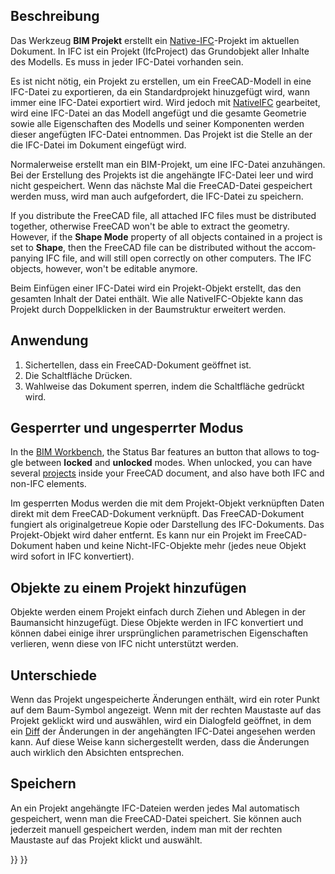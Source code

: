 <languages/>

{{Docnav/de
|[[BIM_Sketch/de|Skizze]]
|[[Arch_Site/de|Grundstück]]
|[[BIM_Workbench/de|BIM]]
|IconL=BIM_Sketch.svg
|IconR=Arch_Site.svg
|IconC=Workbench_BIM.svg
}}

{{GuiCommand/de
|Name=BIM Project
|Name/de=BIM Projekt
|MenuLocation=3D/BIM → Projekt
|Workbenches=[[BIM_Workbench/de|BIM]]
|Shortcut=
|SeeAlso=
}}

<span id="Description"></span>
==Beschreibung==

Das Werkzeug '''BIM Projekt''' erstellt ein [[Native_IFC/de|Native-IFC]]-Projekt im aktuellen Dokument. In IFC ist ein Projekt (IfcProject) das Grundobjekt aller Inhalte des Modells. Es muss in jeder IFC-Datei vorhanden sein.

Es ist nicht nötig, ein Projekt zu erstellen, um ein FreeCAD-Modell in eine IFC-Datei zu exportieren, da ein Standardprojekt hinuzgefügt wird, wann immer eine IFC-Datei exportiert wird. Wird jedoch mit [[Native_IFC/de|NativeIFC]] gearbeitet, wird eine IFC-Datei an das Modell angefügt und die gesamte Geometrie sowie alle Eigenschaften des Modells und seiner Komponenten werden dieser angefügten IFC-Datei entnommen. Das Projekt ist die Stelle an der die IFC-Datei im Dokument eingefügt wird.

Normalerweise erstellt man ein BIM-Projekt, um eine IFC-Datei anzuhängen. Bei der Erstellung des Projekts ist die angehängte IFC-Datei leer und wird nicht gespeichert. Wenn das nächste Mal die FreeCAD-Datei gespeichert werden muss, wird man auch aufgefordert, die IFC-Datei zu speichern.

<div lang="en" dir="ltr" class="mw-content-ltr">
If you distribute the FreeCAD file, all attached IFC files must be distributed together, otherwise FreeCAD won't be able to extract the geometry. However, if the '''Shape Mode''' property of all objects contained in a project is set to '''Shape''', then the FreeCAD file can be distributed without the accompanying IFC file, and will still open correctly on other computers. The IFC objects, however, won't be editable anymore.
</div>

Beim Einfügen einer IFC-Datei wird ein Projekt-Objekt erstellt, das den gesamten Inhalt der Datei enthält. Wie alle NativeIFC-Objekte kann das Projekt durch Doppelklicken in der Baumstruktur erweitert werden.

<span id="Usage"></span>
==Anwendung==

# Sichertellen, dass ein FreeCAD-Dokument geöffnet ist.
# Die Schaltfläche {{Button|[[Image:BIM_Project.svg|16px]] [[BIM_Project/de|Projekt]]}} Drücken.
# Wahlweise das Dokument sperren, indem die Schaltfläche {{Button|[[Image:IFC.svg|16px]] [[NativeIFC/de#Locked_and_unlocked_modes|IFC Sperren]]}} gedrückt wird.

<span id="Locked_and_unlocked_mode"></span>
==Gesperrter und ungesperrter Modus==

<div lang="en" dir="ltr" class="mw-content-ltr">
In the [[BIM_Workbench|BIM Workbench]], the Status Bar features an {{Button|[[Image:IFC.svg|16px]] [[NativeIFC#Locked_and_unlocked_modes|IFC Lock]]}} button that allows to toggle between '''locked''' and '''unlocked''' modes. When unlocked, you can have several [[BIM_Project|projects]] inside your FreeCAD document, and also have both IFC and non-IFC elements.
</div>

Im gesperrten Modus werden die mit dem Projekt-Objekt verknüpften Daten direkt mit dem FreeCAD-Dokument verknüpft. Das FreeCAD-Dokument fungiert als originalgetreue Kopie oder Darstellung des IFC-Dokuments. Das Projekt-Objekt wird daher entfernt. Es kann nur ein Projekt im FreeCAD-Dokument haben und keine Nicht-IFC-Objekte mehr (jedes neue Objekt wird sofort in IFC konvertiert).

<span id="Adding_objects_to_a_project"></span>
==Objekte zu einem Projekt hinzufügen==

Objekte werden einem Projekt einfach durch Ziehen und Ablegen in der Baumansicht hinzugefügt. Diese Objekte werden in IFC konvertiert und können dabei einige ihrer ursprünglichen parametrischen Eigenschaften verlieren, wenn diese von IFC nicht unterstützt werden.

<span id="Diff"></span>
==Unterschiede==

Wenn das Projekt ungespeicherte Änderungen enthält, wird ein roter Punkt auf dem Baum-Symbol angezeigt. Wenn mit der rechten Maustaste auf das Projekt geklickt wird und {{MenuCommand|IFC → Zeige Diff}} auswählen, wird ein Dialogfeld geöffnet, in dem ein [https://en.wikipedia.org/wiki/Diff Diff] der Änderungen in der angehängten IFC-Datei angesehen werden kann. Auf diese Weise kann sichergestellt werden, dass die Änderungen auch wirklich den Absichten entsprechen.

<span id="Saving"></span>
==Speichern==

An ein Projekt angehängte IFC-Dateien werden jedes Mal automatisch gespeichert, wenn man die FreeCAD-Datei speichert. Sie können auch jederzeit manuell gespeichert werden, indem man mit der rechten Maustaste auf das Projekt klickt und {{MenuCommand|IFC → IFC-Datei speichern}} auswählt.


{{Docnav/de
|[[BIM_Sketch/de|Skizze]]
|[[Arch_Site/de|Grundstück]]
|[[BIM_Workbench/de|BIM]]
|IconL=BIM_Sketch.svg
|IconR=Arch_Site.svg
|IconC=Workbench_BIM.svg
}}

{{BIM_Tools_navi{{#translation:}}}}
{{Userdocnavi{{#translation:}}}}